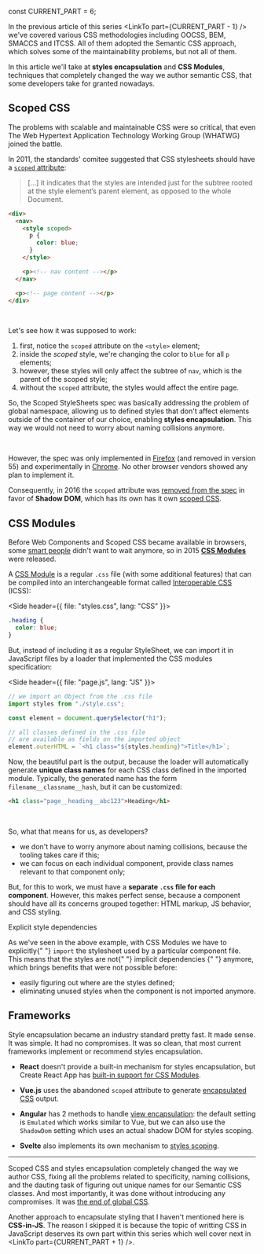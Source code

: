 
const CURRENT_PART = 6;


<TOC current={CURRENT_PART} />

In the previous article of this series <LinkTo part={CURRENT_PART - 1} /> we've covered various CSS methodologies including OOCSS, BEM, SMACCS and ITCSS. All of them adopted the Semantic CSS approach, which solves some of the maintainability problems, but not all of them.

In this article we'll take at **styles encapsulation** and **CSS Modules**, techniques that completely changed the way we author semantic CSS, that some developers take for granted nowadays.

## Scoped CSS

The problems with scalable and maintainable CSS were so critical, that even The Web Hypertext Application Technology Working Group (WHATWG) joined the battle.

In 2011, the standards' comitee suggested that CSS stylesheets should have a [`scoped` attribute](http://html5doctor.com/the-scoped-attribute/):

> [...] it indicates that the styles are intended just for the subtree rooted at the style element’s parent element, as opposed to the whole Document.

```html
<div>
  <nav>
    <style scoped>
      p {
        color: blue;
      }
    </style>

    <p><!-- nav content --></p>
  </nav>

  <p><!-- page content --></p>
</div>
```

<br />

Let's see how it was supposed to work:

1. first, notice the `scoped` attribute on the `<style>` element;
2. inside the _scoped_ style, we're changing the color to `blue` for all `p` elements;
3. however, these styles will only affect the subtree of `nav`, which is the parent of the scoped style;
4. without the `scoped` attribute, the styles would affect the entire page.

So, the Scoped StyleSheets spec was basically addressing the problem of global namespace, allowing us to defined styles that don't affect elements outside of the container of our choice, enabling **styles encapsulation**. This way we would not need to worry about naming collisions anymore.

<br />

However, the spec was only implemented in [Firefox](https://caniuse.com/?search=scoped) (and removed in version 55) and experimentally in [Chrome](https://developers.google.com/web/updates/2012/03/A-New-Experimental-Feature-style-scoped). No other browser vendors showed any plan to implement it.

Consequently, in 2016 the `scoped` attribute was [removed from the spec](https://github.com/w3c/csswg-drafts/issues/137) in favor of **Shadow DOM**, which has its own has it own [scoped CSS](https://developers.google.com/web/fundamentals/web-components/shadowdom#styling).

## CSS Modules

Before Web Components and Scoped CSS became available in browsers, some [smart people](https://github.com/orgs/css-modules/people) didn't want to wait anymore, so in 2015 [**CSS Modules**](https://glenmaddern.com/articles/css-modules) were released.

A [CSS Module](https://github.com/css-modules/css-modules) is a regular `.css` file (with some additional features) that can be compiled into an interchangeable format called [Interoperable CSS](https://github.com/css-modules/icss) (ICSS):

<Side header={{ file: "styles.css", lang: "CSS" }}>

```css
.heading {
  color: blue;
}
```

</Side>

But, instead of including it as a regular StyleSheet, we can import it in JavaScript files by a loader that implemented the CSS modules specification:

<!-- prettier-ignore-start -->

<Side header={{ file: "page.js", lang: "JS" }}>

```js
// we import an Object from the .css file
import styles from "./style.css";

const element = document.querySelector("h1");

// all classes defined in the .css file
// are available as fields on the imported object
element.outerHTML = `<h1 class="${styles.heading}">Title</h1>`;
```

</Side>

<!-- prettier-ignore-end -->

Now, the beautiful part is the output, because the loader will automatically generate **unique class names** for each CSS class defined in the imported module. Typically, the generated name has the form `filename__classname__hash`, but it can be customized:

```html
<h1 class="page__heading__abc123">Heading</h1>
```

<br />

So, what that means for us, as developers?

- we don't have to worry anymore about naming collisions, because the tooling takes care if this;
- we can focus on each individual component, provide class names relevant to that component only;

But, for this to work, we must have a **separate `.css` file for each component**. However, this makes perfect sense, because a component should have all its concerns grouped together: HTML markup, JS behavior, and CSS styling.

<Subheading>Explicit style dependencies</Subheading>

<p>
  As we've seen in the above example, with CSS Modules we have to explicitly{" "}
  <code>import</code> the stylesheet used by a particular component file. This
  means that the styles are not{" "}
  <LinkTo part={1} hash="implicit-dependencies">
    implicit dependencies
  </LinkTo>{" "}
  anymore, which brings benefits that were not possible before:
</p>

- easily figuring out where are the styles defined;
- eliminating unused styles when the component is not imported anymore.

## Frameworks

Style encapsulation became an industry standard pretty fast. It made sense. It was simple. It had no compromises. It was so clean, that most current frameworks implement or recommend styles encapsulation.

- **React** doesn't provide a built-in mechanism for styles encapsulation, but Create React App has [built-in support for CSS Modules](https://create-react-app.dev/docs/adding-a-css-modules-stylesheet/).

- **Vue.js** uses the abandoned `scoped` attribute to generate [encapsulated CSS](https://vue-loader.vuejs.org/guide/scoped-css.html) output.

- **Angular** has 2 methods to handle [view encapsulation](https://angular.io/guide/view-encapsulation): the default setting is `Emulated` which works similar to Vue, but we can also use the `ShadowDom` setting which uses an actual shadow DOM for styles scoping.

- **Svelte** also implements its own mechanism to [styles scoping](https://svelte.dev/docs#style).

---

Scoped CSS and styles encapsulation completely changed the way we author CSS, fixing all the problems related to specificity, naming collisions, and the dauting task of figuring out unique names for our Semantic CSS classes. And most importantly, it was done without introducing any compromises. It was [the end of global CSS](https://medium.com/seek-blog/the-end-of-global-css-90d2a4a06284#.4brb2kfit).

Another approach to encapsulate styling that I haven't mentioned here is **CSS-in-JS**. The reason I skipped it is because the topic of writting CSS in JavaScript deserves its own part within this series which well cover next in <LinkTo part={CURRENT_PART + 1} />.
